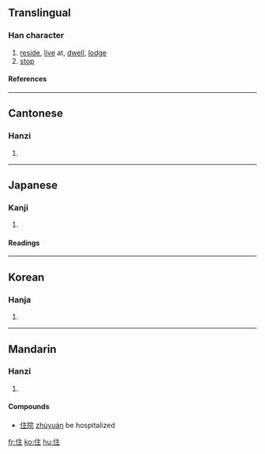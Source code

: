 ==Translingual==
===Han character===
{{Han char|rad=人|as=05|sn=7|four=2021<sub>4</sub>|canj=人卜土 (OYG)}}
# [[reside]], [[live]] at, [[dwell]], [[lodge]]
# [[stop]]
====References====
{{Han ref|kx=0098.090|dkj=00505|dj=0207.020|hdz=10137.090|uh=4F4F|ud=20303|bh=A6ED|bd=42733}}
----
==Cantonese==
===Hanzi===
{{yue-hanzi|jyut=|y=jyu6}}
# {{defn|Cantonese}}
----
==Japanese==
===Kanji===
{{ja-kanji|grade=|rs=人05}}
# {{defn|Japanese}} 
====Readings====
{{ja-readings|on=[[じゅう]] (jū)|kun=[[すむ]] (sumu), [[とどまる]] (todomaru), [[やむ]] (yamu)}}
----
==Korean==
===Hanja===
{{ko-hanja|hangeul=주|rv=ju|mr=chu}}
# {{defn|Korean}}
----
==Mandarin==
===Hanzi===
{{cmn-hanzi|pin=[[zhù]] (zhu4)|wg=chu<sup>4</sup>}}
# {{defn|Mandarin}}

====Compounds====
*[[住院]] [[zhùyuàn]] be hospitalized
[[fr:住]]
[[ko:住]]
[[hu:住]]